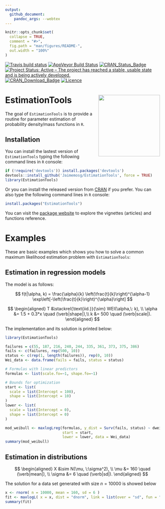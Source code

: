 ```yaml
---
output:
  github_document:
    pandoc_args: --webtex
---
```


<!-- README.md is generated from README.Rmd. Please edit that file -->

```r
knitr::opts_chunk$set(
  collapse = TRUE,
  comment = "#>",
  fig.path = "man/figures/README-",
  out.width = "100%"
)
```
[![Travis build status](https://travis-ci.org/Jaimemosg/EstimationTools.svg?branch=master)](https://travis-ci.org/Jaimemosg/EstimationTools)
[![AppVeyor Build Status](https://ci.appveyor.com/api/projects/status/github/Jaimemosg/EstimationTools?branch=master&svg=true)](https://ci.appveyor.com/project/Jaimemosg/EstimationTools)
[![CRAN\_Status\_Badge](http://www.r-pkg.org/badges/version-ago/EstimationTools)](https://cran.r-project.org/package=EstimationTools)
[![Project Status: Active – The project has reached a stable, usable state and is being actively developed.](https://www.repostatus.org/badges/latest/active.svg)](https://www.repostatus.org/#active)
[![CRAN\_Download\_Badge](http://cranlogs.r-pkg.org/badges/EstimationTools)](https://cran.r-project.org/package=EstimationTools) 
[![Licence](https://img.shields.io/badge/licence-GPL--3-blue.svg)](https://www.gnu.org/licenses/gpl-3.0.en.html)
<!-- [![Dependencies](https://tinyverse.netlify.com/badge/EstimationTools)](https://cran.r-project.org/package=EstimationTools) -->

# EstimationTools <img src="man/figure/ETLogo.png" align="right" height="200" align="right"/>

<!-- badges: start -->
<!-- badges: end -->

The goal of `EstimationTools` is to provide a routine for parameter estimation of probability density/mass functions in `R`.

## Installation

You can install the lastest version of `EstimationTools` typing the following command lines
in `R` console:

``` r
if (!require('devtools')) install.packages('devtools')
devtools::install_github('Jaimemosg/EstimationTools', force = TRUE)
library(EstimationTools)
```

Or you can install the released version from  [CRAN](https://cran.r-project.org/package=EstimationTools) if you prefer. You can also type the following command lines
in `R` console:

```r
install.packages("EstimationTools")
```

You can visit the [package website](https://Jaimemosg.github.io/EstimationTools/) to explore the vignettes (articles) and functions reference. 

# Examples

These are basic examples which shows you how to solve a common maximum likelihood estimation problem with `EstimationTools`:

## Estimation in regression models

<!-- The data is from [NIST](https://www.itl.nist.gov/div898/handbook/apr/section2/apr221.htm#Example). They generated  20 random Weibull failure times with a parameter `shape=1.5` and `scale=500`. The test time is 500 hours, 10 of these failure times are right censored. The observed times are, to the nearest hour: 54, 187, 216, 240, 244, 335, 361, 373, 375, and 386. -->

The model is as follows:

$$
f(t|\alpha, k) = \frac{\alpha}{k} \left(\frac{t}{k}\right)^{\alpha-1} \exp\left[-\left(\frac{t}{k}\right)^{\alpha}\right]
$$

\centering
$$
\begin{aligned}
T &\stackrel{\text{iid.}}{\sim} WEI(\alpha,\: k), \\
\alpha &= 1.5 + 0.3*x \quad  (\verb|shape|),\\
k &= 500 \quad (\verb|scale|).
\end{aligned}
$$

The implementation and its solution is printed below:

```r
library(EstimationTools)

failures = c(55, 187, 216, 240, 244, 335, 361, 373, 375, 386)
fails <- c(failures, rep(500, 10))
status <- c(rep(1, length(failures)), rep(0, 10))
Wei_data <- data.frame(fails = fails, status = status)

# Formulas with linear predictors
formulas <- list(scale.fo=~1, shape.fo=~1)

# Bounds for optimization
start <- list(
  scale = list(Intercept = 100),
  shape = list(Intercept = 10)
)
lower <- list(
  scale = list(Intercept = 0),
  shape = list(Intercept = 0)
)

mod_weibull <- maxlogLreg(formulas, y_dist = Surv(fails, status) ~ dweibull,
                          start = start,
                          lower = lower, data = Wei_data)
summary(mod_weibull)
```

## Estimation in distributions

$$
\begin{aligned} 
X &\sim N(\mu, \:\sigma^2), \\
\mu &= 160 \quad (\verb|mean|), \\
\sigma &= 6 \quad (\verb|sd|).
\end{aligned}
$$

The solution for a data set generated with size $n=10000$ is showed below

```r
x <- rnorm( n = 10000, mean = 160, sd = 6 )
fit <- maxlogL( x = x, dist = "dnorm", link = list(over = "sd", fun = "log_link") )
summary(fit)
```
